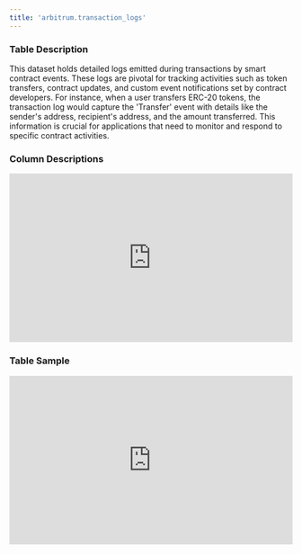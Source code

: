 ```yaml
---
title: 'arbitrum.transaction_logs'
---
```


### Table Description
This dataset holds detailed logs emitted during transactions by smart contract events. These logs are pivotal for tracking activities such as token transfers, contract updates, and custom event notifications set by contract developers. For instance, when a user transfers ERC-20 tokens, the transaction log would capture the 'Transfer' event with details like the sender's address, recipient's address, and the amount transferred. This information is crucial for applications that need to monitor and respond to specific contract activities.
### Column Descriptions

<div>
    <iframe
        src="http://127.0.0.1:3000/columns/arbitrum.transaction_logs"
        width="100%"
        height="300px"
        frameBorder="0"
        scrolling="no"
    ></iframe>
</div>

### Table Sample

<div>
    <iframe
        src="http://127.0.0.1:3000/data/arbitrum.transaction_logs"
        width="100%"
        height="300px"
        frameBorder="0"
        scrolling="no"
    ></iframe>
</div>
